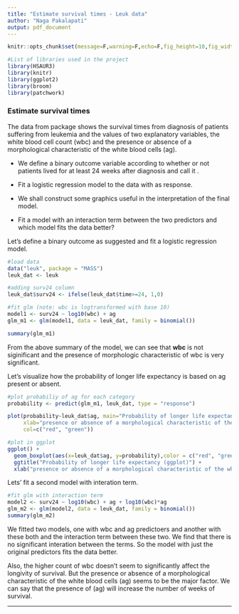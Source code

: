 ---
title: "Estimate survival times - Leuk data"
author: "Naga Pakalapati"
output: pdf_document
---

```{r setup, include=FALSE}
knitr::opts_chunk$set(message=F,warning=F,echo=F,fig_height=10,fig_width=7,cache = F)
```

```{r}
#List of libraries used in the project
library(HSAUR3)
library(knitr)
library(ggplot2)
library(broom)
library(patchwork)
```

### Estimate survival times


The \textbf{leuk} data from package \textbf{MASS} shows the survival times from diagnosis of patients suffering from leukemia and the values of two explanatory variables, the white blood cell count (wbc) and the presence or absence of a morphological characteristic of the white blood cells (ag).


- We define a binary outcome variable according to whether or not patients lived for at least 24 weeks after diagnosis and call it \textit{surv24}. 
    
- Fit a logistic regression model to the data with \textit{surv24} as response.
    
- We shall construct some graphics useful in the interpretation of the final model.
    
- Fit a model with an interaction term between the two predictors and which model fits the data better?
    
Let's define a binary outcome as suggested and fit a logistic regression model.
    
```{r}
#load data
data("leuk", package = "MASS")
leuk_dat <- leuk

#adding surv24 column
leuk_dat$surv24 <- ifelse(leuk_dat$time>=24, 1,0)

#fit glm (note: wbc is logtransformed with base 10)
model1 <- surv24 ~ log10(wbc) + ag
glm_m1 <- glm(model1, data = leuk_dat, family = binomial())

summary(glm_m1)

```

From the above summary of the model, we can see that **wbc** is not siginificant and the
presence of morphologic characteristic of wbc is very significant.
    
Let's visualize how the probability of longer life expectancy is based on ag present or 
absent.

```{r}
#plot probabiliy of ag for each category
probability <- predict(glm_m1, leuk_dat, type = "response")

plot(probability~leuk_dat$ag, main="Probability of longer life expectancy (base plot)",
     xlab="presence or absence of a morphological characteristic of the white blood cells",
     col=c("red", "green"))

#plot in ggplot
ggplot() +
  geom_boxplot(aes(x=leuk_dat$ag, y=probability),color = c("red", "green")) +
  ggtitle("Probability of longer life expectancy (ggplot)") +
  xlab("presence or absence of a morphological characteristic of the white blood cells")
```

    
Lets' fit a second model with interation term.
    
```{r}
#fit glm with interaction term
model2 <- surv24 ~ log10(wbc) + ag + log10(wbc)*ag
glm_m2 <- glm(model2, data = leuk_dat, family = binomial())
summary(glm_m2)
```

    
We fitted two models, one with wbc and ag predictoers and another with these both and the
interaction term between these two. We find that there is no significant interation between
the terms. So the model with just the original predictors fits the data better.

Also, the higher count of wbc doesn't seem to significantly affect the longivity of survival.
But the presence or absence of a morphological characteristic of the white blood cells (ag)
seems to be the major factor. We can say that the presence of (ag) will increase the number of
weeks of survival.

---------------
